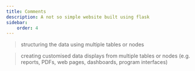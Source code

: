 ```yaml
---
title: Comments
description: A not so simple website built using flask
sidebar:
    order: 4
---
```


> structuring the data using multiple tables or nodes

> creating customised data displays from multiple tables or nodes (e.g. reports, PDFs, web pages, dashboards, program interfaces)